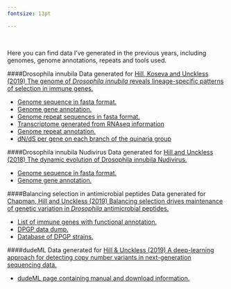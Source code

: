 ```yaml
---
fontsize: 13pt

---
```


\


Here you can find data I've generated in the previous years, including genomes, genome annotations, repeats and tools used.


####Drosophila innubila
Data generated for [Hill, Koseva and Unckless (2019) The genome of *Drosophila innubila* reveals lineage-specific patterns of selection in immune
genes.](files/TH_MBE_2019.pdf)

* [Genome sequence in fasta format.](data/Dinnubila.fa.tar.gz)
* [Genome gene annotation.](data/Dinnubila.gff.tar.gz)
* [Genome repeat sequences in fasta format.](data/Dinnubila.repeats.fa.tar.gz)
* [Transcriptome generated from RNAseq information]()
* [Genome repeat annotation.](data/Dinnubila.fa.out.gff.tar.gz)
* [dN/dS per gene on each branch of the quinaria group](data/Dinnubila.dNdS.txt.tar.gz)


####Drosophila innubila Nudivirus
Data generated for [Hill and Unckless (2018) The dynamic evolution of Drosophila innubila Nudivirus.](files/TH_IGE_2018.pdf)

* [Genome sequence in fasta format.](data/DiNV_CH01M.fa.tar.gz)
* [Genome gene annotation.](data/DiNV_CH01M.gff.tar.gz)

####Balancing selection in antimicrobial peptides
Data generated for [Chapman, Hill and Unckless (2019) Balancing selection drives maintenance of genetic variation in *Drosophila* antimicrobial peptides.](files/TH_GBE_2019.pdf)

* [List of immune genes with functional annotation.](https://www.epfl.ch/labs/lemaitrelab/wp-content/uploads/2018/12/drosophila-genes-potentially.xls)
* [DPGP data dump.](http://johnpool.net/genomes.html)
* [Database of DPGP strains.](http://johnpool.net/TableS1_individuals.xls)

####dudeML
Data generated for [Hill & Unckless (2019) A deep-learning approach for detecting copy number variants in next-generation sequencing data.](files/TH_dudeML_2019.pdf)

* [dudeML page containing manual and download information.](https://github.com/tomh1lll/dudeml)